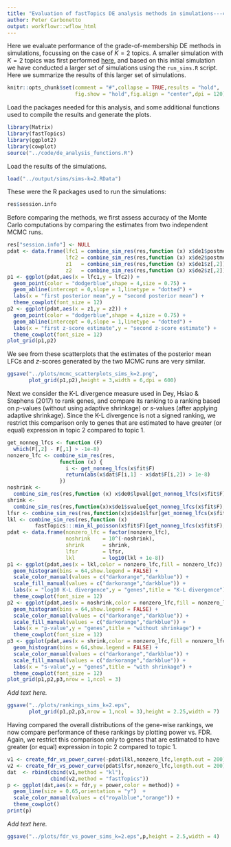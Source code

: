 ```yaml
---
title: "Evaluation of fastTopics DE analysis methods in simulations---case of 2 topics"
author: Peter Carbonetto
output: workflowr::wflow_html
---
```


Here we evaluate performance of the grade-of-membership DE methods in
simulations, focussing on the case of $K = 2$ topics. A smaller
simulation with $K = 2$ topics was first performed
[here](de_analysis_detailed_look.html), and based on this initial
simulation we have conducted a larger set of simulations using the
`run_sims.R` script. Here we summarize the results of this larger set
of simulations.

```r
knitr::opts_chunk$set(comment = "#",collapse = TRUE,results = "hold",
                      fig.show = "hold",fig.align = "center",dpi = 120)
```

Load the packages needed for this analysis, and some additional
functions used to compile the results and generate the plots.

```r
library(Matrix)
library(fastTopics)
library(ggplot2)
library(cowplot)
source("../code/de_analysis_functions.R")
```

Load the results of the simulations.

```r
load("../output/sims/sims-k=2.RData")
```

These were the R packages used to run the simulations:

```r
res$session.info
```

Before comparing the methods, we first assess accuracy of the Monte
Carlo computations by comparing the estimates from two independent
MCMC runs.

```r
res["session.info"] <- NULL
pdat <- data.frame(lfc1 = combine_sim_res(res,function (x) x$de1$postmean[,2]),
                   lfc2 = combine_sim_res(res,function (x) x$de2$postmean[,2]),
                   z1   = combine_sim_res(res,function (x) x$de1$z[,2]),
		           z2   = combine_sim_res(res,function (x) x$de2$z[,2]))
p1 <- ggplot(pdat,aes(x = lfc1,y = lfc2)) +
  geom_point(color = "dodgerblue",shape = 4,size = 0.75) +
  geom_abline(intercept = 0,slope = 1,linetype = "dotted") +
  labs(x = "first posterior mean",y = "second posterior mean") +
  theme_cowplot(font_size = 12)
p2 <- ggplot(pdat,aes(x = z1,y = z2)) +
  geom_point(color = "dodgerblue",shape = 4,size = 0.75) +
  geom_abline(intercept = 0,slope = 1,linetype = "dotted") +
  labs(x = "first z-score estimate",y = "second z-score estimate") +
  theme_cowplot(font_size = 12)
plot_grid(p1,p2)
```

We see from these scatterplots that the estimates of the posterior
mean LFCs and *z*-scores generated by the two MCMC runs are very
similar.

```r
ggsave("../plots/mcmc_scatterplots_sims_k=2.png",
       plot_grid(p1,p2),height = 3,width = 6,dpi = 600)
```

Next we consider the K-L divergence measure used in Dey, Hsiao &
Stephens (2017) to rank genes, and compare its ranking to a ranking
based on *p*-values (without using adaptive shrinkage) or *s*-values
(after applying adaptive shrinkage). Since the K-L divergence is not a
signed ranking, we restrict this comparison only to genes that are
estimated to have greater (or equal) expression in topic 2 compared to
topic 1.

```r
get_nonneg_lfcs <- function (F)
  which(F[,2] - F[,1] > -1e-8)
nonzero_lfc <- combine_sim_res(res,
                 function (x) {
                   i <- get_nonneg_lfcs(x$fit$F)
                   return(abs(x$dat$F[i,1] - x$dat$F[i,2]) > 1e-8)
                 })
noshrink <-
  combine_sim_res(res,function (x) x$de0$lpval[get_nonneg_lfcs(x$fit$F),2])
shrink <-
  combine_sim_res(res,function(x)x$de1$svalue[get_nonneg_lfcs(x$fit$F),2])
lfsr <- combine_sim_res(res,function(x)x$de1$lfsr[get_nonneg_lfcs(x$fit$F),2])
lkl <- combine_sim_res(res,function (x)
         fastTopics:::min_kl_poisson(x$fit$F)[get_nonneg_lfcs(x$fit$F),2])
pdat <- data.frame(nonzero_lfc = factor(nonzero_lfc),
                   noshrink    = 10^(-noshrink),
                   shrink      = shrink,
                   lfsr        = lfsr,
                   lkl         = log10(lkl + 1e-8))
p1 <- ggplot(pdat,aes(x = lkl,color = nonzero_lfc,fill = nonzero_lfc)) +
  geom_histogram(bins = 64,show.legend = FALSE) +
  scale_color_manual(values = c("darkorange","darkblue")) +
  scale_fill_manual(values = c("darkorange","darkblue")) +
  labs(x = "log10 K-L divergence",y = "genes",title = "K-L divergence") +
  theme_cowplot(font_size = 12)
p2 <- ggplot(pdat,aes(x = noshrink,color = nonzero_lfc,fill = nonzero_lfc)) +
  geom_histogram(bins = 64,show.legend = FALSE) +
  scale_color_manual(values = c("darkorange","darkblue")) +
  scale_fill_manual(values = c("darkorange","darkblue")) +
  labs(x = "p-value",y = "genes",title = "without shrinkage") +
  theme_cowplot(font_size = 12)
p3 <- ggplot(pdat,aes(x = shrink,color = nonzero_lfc,fill = nonzero_lfc)) +
  geom_histogram(bins = 64,show.legend = FALSE) +
  scale_color_manual(values = c("darkorange","darkblue")) +
  scale_fill_manual(values = c("darkorange","darkblue")) +
  labs(x = "s-value",y = "genes",title = "with shrinkage") +
  theme_cowplot(font_size = 12)
plot_grid(p1,p2,p3,nrow = 1,ncol = 3)
```

*Add text here.*

```r
ggsave("../plots/rankings_sims_k=2.eps",
       plot_grid(p1,p2,p3,nrow = 1,ncol = 3),height = 2.25,width = 7)
```

Having compared the overall distributions of the gene-wise rankings,
we now compare performance of these rankings by plotting power
vs. FDR. Again, we restrict this comparison only to genes that are
estimated to have greater (or equal) expression in topic 2 compared to
topic 1.

```r
v1 <- create_fdr_vs_power_curve(-pdat$lkl,nonzero_lfc,length.out = 200)
v2 <- create_fdr_vs_power_curve(pdat$lfsr,nonzero_lfc,length.out = 200)
dat  <- rbind(cbind(v1,method = "kl"),
              cbind(v2,method = "fastTopics"))
p <- ggplot(dat,aes(x = fdr,y = power,color = method)) +
  geom_line(size = 0.65,orientation = "y")  +
  scale_color_manual(values = c("royalblue","orange")) +
  theme_cowplot()
print(p)
```

*Add text here.*

```r
ggsave("../plots/fdr_vs_power_sims_k=2.eps",p,height = 2.5,width = 4)
```
